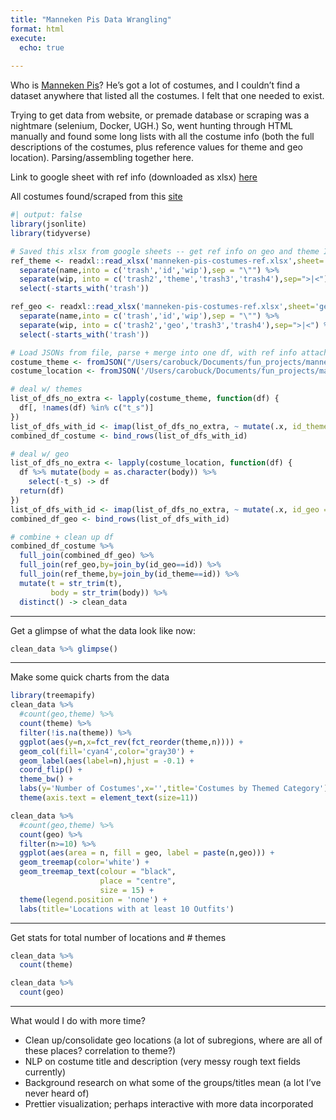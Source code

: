 ```yaml
---
title: "Manneken Pis Data Wrangling"
format: html
execute:
  echo: true
  
---
```


Who is [Manneken Pis](https://en.wikipedia.org/wiki/Manneken_Pis)? He's got a lot of costumes, and I couldn't find a dataset anywhere that listed all the costumes. I felt that one needed to exist. 

Trying to get data from website, or premade database or scraping was a nightmare (selenium, Docker, UGH.) So, went hunting through HTML manually and found some long lists with all the costume info (both the full descriptions of the costumes, plus reference values for theme and geo location). Parsing/assembling together here. 

Link to google sheet with ref info (downloaded as xlsx) [here](https://docs.google.com/spreadsheets/d/1kz5t3EYrJ6qB2KBNBfarrR4SGkfJBC8ErjHw4ajHjBE/edit?usp=sharing)

All costumes found/scraped from this [site](https://www.mannekenpis.brussels/en/more-than-1000-costumes)

```r
#| output: false
library(jsonlite)
library(tidyverse)

# Saved this xlsx from google sheets -- get ref info on geo and theme IDs 
ref_theme <- readxl::read_xlsx('manneken-pis-costumes-ref.xlsx',sheet='theme') %>%
  separate(name,into = c('trash','id','wip'),sep = "\"") %>%
  separate(wip, into = c('trash2','theme','trash3','trash4'),sep=">|<") %>%
  select(-starts_with('trash'))

ref_geo <- readxl::read_xlsx('manneken-pis-costumes-ref.xlsx',sheet='geography') %>%
  separate(name,into = c('trash','id','wip'),sep = "\"") %>%
  separate(wip, into = c('trash2','geo','trash3','trash4'),sep=">|<") %>%
  select(-starts_with('trash'))

# Load JSONs from file, parse + merge into one df, with ref info attached
costume_theme <- fromJSON("/Users/carobuck/Documents/fun_projects/manneken-pis/theme_to_costumes.json")
costume_location <- fromJSON('/Users/carobuck/Documents/fun_projects/manneken-pis/location_to_costumes.json')

# deal w/ themes
list_of_dfs_no_extra <- lapply(costume_theme, function(df) {
  df[, !names(df) %in% c("t_s")]
})
list_of_dfs_with_id <- imap(list_of_dfs_no_extra, ~ mutate(.x, id_theme = .y))
combined_df_costume <- bind_rows(list_of_dfs_with_id)

# deal w/ geo
list_of_dfs_no_extra <- lapply(costume_location, function(df) {
  df %>% mutate(body = as.character(body)) %>%
    select(-t_s) -> df
  return(df)
})
list_of_dfs_with_id <- imap(list_of_dfs_no_extra, ~ mutate(.x, id_geo = .y))
combined_df_geo <- bind_rows(list_of_dfs_with_id)

# combine + clean up df
combined_df_costume %>%
  full_join(combined_df_geo) %>%
  full_join(ref_geo,by=join_by(id_geo==id)) %>%
  full_join(ref_theme,by=join_by(id_theme==id)) %>%
  mutate(t = str_trim(t),
         body = str_trim(body)) %>%
  distinct() -> clean_data
```

----

Get a glimpse of what the data look like now: 
```r
clean_data %>% glimpse()
```

----

Make some quick charts from the data
```r
library(treemapify)
clean_data %>%
  #count(geo,theme) %>%
  count(theme) %>%
  filter(!is.na(theme)) %>%
  ggplot(aes(y=n,x=fct_rev(fct_reorder(theme,n)))) +
  geom_col(fill='cyan4',color='gray30') +
  geom_label(aes(label=n),hjust = -0.1) +
  coord_flip() +
  theme_bw() +
  labs(y='Number of Costumes',x='',title='Costumes by Themed Category') +
  theme(axis.text = element_text(size=11)) 

clean_data %>%
  #count(geo,theme) %>%
  count(geo) %>%
  filter(n>=10) %>%
  ggplot(aes(area = n, fill = geo, label = paste(n,geo))) +
  geom_treemap(color='white') +
  geom_treemap_text(colour = "black",
                    place = "centre",
                    size = 15) +
  theme(legend.position = 'none') +
  labs(title='Locations with at least 10 Outfits')
```

---

Get stats for total number of locations and # themes
```r
clean_data %>%
  count(theme)

clean_data %>%
  count(geo)
```

----

What would I do with more time?

- Clean up/consolidate geo locations (a lot of subregions, where are all of these places? correlation to theme?)
- NLP on costume title and description (very messy rough text fields currently)
- Background research on what some of the groups/titles mean (a lot I've never heard of)
- Prettier visualization; perhaps interactive with more data incorporated